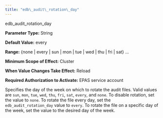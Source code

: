 ```yaml
---
title: "edb\_audit\_rotation\_day"
---
```


<div id="edb_audit_rotation_day" class="registered_link"></div>


<div class="index">

edb_audit_rotation_day

</div>

**Parameter Type:** String

**Default Value:** every

**Range:** {none | every | sun | mon | tue | wed | thu | fri | sat} ...

**Minimum Scope of Effect:** Cluster

**When Value Changes Take Effect:** Reload

**Required Authorization to Activate:** EPAS service account

Specifies the day of the week on which to rotate the audit files. Valid values are `sun`, `mon`, `tue`, `wed`, `thu`, `fri`, `sat`, `every`, and `none`. To disable rotation, set the value to `none`. To rotate the file every day, set the `edb_audit_rotation_day` value to `every`. To rotate the file on a specific day of the week, set the value to the desired day of the week.
